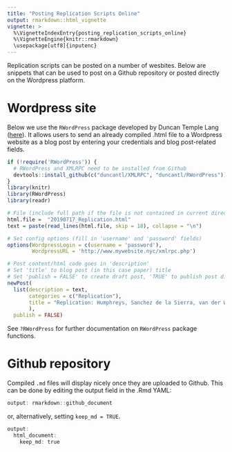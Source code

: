 ```yaml
---
title: "Posting Replication Scripts Online"
output: rmarkdown::html_vignette
vignette: >
  %\VignetteIndexEntry{posting_replication_scripts_online}
  %\VignetteEngine{knitr::rmarkdown}
  \usepackage[utf8]{inputenc}
---
```


Replication scripts can be posted on a number of wesbites. Below are snippets that can be used to post on a Github repository or posted directly on the Wordpress platform.

# Wordpress site

Below we use the `RWordPress` package developed by Duncan Temple Lang ([here](https://github.com/duncantl/RWordPress)). It allows users to send an already compiled .html file to a Wordpress website as a blog post by entering your credentials and blog post-related fields.

```r
if (!require('RWordPress')) {
  # RWordPress and XMLRPC need to be installed from Github
  devtools::install_github(c("duncantl/XMLRPC", "duncantl/RWordPress"))
}
library(knitr)
library(RWordPress)
library(readr)
```

```r

# File (include full path if the file is not contained in current directory)
html.file =  "20190717_Replication.html"
text = paste(read_lines(html.file, skip = 18), collapse = "\n")

# Set config options (fill in 'username' and 'password' fields)
options(WordpressLogin = c(username = 'password'),
        WordpressURL = 'http://www.mywebsite.nyc/xmlrpc.php')

# Post content/html code goes in 'description'
# Set 'title' to blog post (in this case paper) title
# Set 'publish = FALSE' to create draft post, 'TRUE' to publish post directly
newPost(
  list(description = text, 
       categories = c("Replication"),
       title = "Replication: Humphreys, Sanchez de la Sierra, van der Windt (2019)"
       ), 
  publish = FALSE)

```

See `?RWordPress` for further documentation on `RWordPress` package functions.

# Github repository

Compiled `.md` files will display nicely once they are uploaded to Github. This can be done by editing the output field in the .Rmd YAML:

```r
output: rmarkdown::github_document
```

or, alternatively, setting `keep_md = TRUE`.

```r
output: 
  html_document:
    keep_md: true
```
